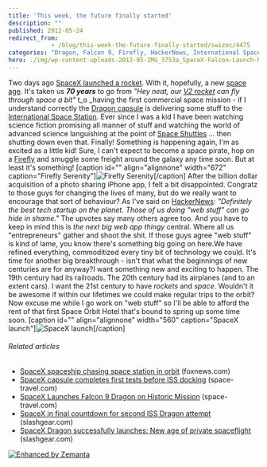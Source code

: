 ```yaml
---
title: 'This week, the future finally started'
description: ""
published: 2012-05-24
redirect_from: 
            - /blog/this-week-the-future-finally-started/swizec/4475
categories: "Dragon, Falcon 9, Firefly, HackerNews, International Space Station, Space Shuttle, spacex, Uncategorized"
hero: ./img/wp-content-uploads-2012-05-IMG_3753a_SpaceX-Falcon-Launch-May-2012_Ken-Kremer.jpg
---
```

Two days ago [SpaceX launched a rocket](http://www.dailymail.co.uk/sciencetech/article-2147981/SpaceX-Falcon-9-launch-First-private-commercial-flight-takes-Cape-Canaveral-International-Space-Station.html). With it, hopefully, a new [space age](http://en.wikipedia.org/wiki/Space_Age "Space Age"). It&#x27;s taken us **_70 years_** to go from _&quot;Hey neat, our [V2 rocket](http://en.wikipedia.org/wiki/V-2 "V-2") can fly through space a bit&quot;_ t_o _having the first commercial space mission - if I understand correctly the [Dragon capsule](http://www.spacex.com/dragon.php "Dragon (spacecraft)") is delivering some stuff to the [International Space Station](http://en.wikipedia.org/wiki/International_Space_Station "International Space Station"). Ever since I was a kid I have been watching science fiction promising all manner of stuff and watching the world of advanced science languishing at the point of [Space Shuttles](http://en.wikipedia.org/wiki/Space_Shuttle "Space Shuttle") ... then shutting down even that. Finally! Something is happening again, I&#x27;m as excited as a little kid! Sure, I can&#x27;t expect to become a space pirate, hop on a [Firefly](http://www.imdb.com/title/tt0303461/ "Firefly (TV series)") and smuggle some freight around the galaxy any time soon. But at least it&#x27;s something! \[caption id=&quot;&quot; align=&quot;alignnone&quot; width=&quot;672&quot; caption=&quot;Firefly Serenity&quot;]![Firefly Serenity](http://the-new-horizon.com/uploads/serenity-plan-1200.jpg "Firefly Serenity")\[/caption] After the billion dollar acquisition of a photo sharing iPhone app, I felt a bit disappointed. Congratz to those guys for changing the lives of many, but do we really want to encourage that sort of behaviour? As I&#x27;ve said on [HackerNews](http://en.wikipedia.org/wiki/Hacker_News "Hacker News"): _&quot;Definitely the best tech startup on the planet. Those of us doing &quot;web stuff&quot; can go hide in shame.&quot;_ The upvotes say many others agree too. And you have to keep in mind this is _the next big web app thingy_ central. Where all us &quot;entrepreneurs&quot; gather and shoot the shit. If those guys agree &quot;web stuff&quot; is kind of lame, you know there&#x27;s something big going on here.We have refined everything, commoditized every tiny bit of technology we could. It&#x27;s time for another big breakthrough - isn&#x27;t that what the beginnings of new centuries are for anyway?I want something new and exciting to happen. The 19th century had its railroads. The 20th century had its airplanes (and to an extent cars). I want the 21st century to have _rockets_ and _space_. Wouldn&#x27;t it be awesome if within our lifetimes we could make regular trips to the orbit? Now excuse me while I go work on &quot;web stuff&quot; so I&#x27;ll be able to afford the rent of that first Space Orbit Hotel that&#x27;s bound to spring up some time soon. \[caption id=&quot;&quot; align=&quot;alignnone&quot; width=&quot;560&quot; caption=&quot;SpaceX launch&quot;]![SpaceX launch](./img/wp-content-uploads-2012-05-IMG_3753a_SpaceX-Falcon-Launch-May-2012_Ken-Kremer.jpg "SpaceX launch")\[/caption]

###### Related articles

- [SpaceX spaceship chasing space station in orbit](http://www.foxnews.com/scitech/2012/05/23/spacex-commercial-spaceship-chasing-space-station-in-orbit/?intcmp=features) (foxnews.com)
- [SpaceX capsule completes first tests before ISS docking](http://www.space-travel.com/reports/SpaceX_capsule_completes_first_tests_before_ISS_docking_999.html) (space-travel.com)
- [SpaceX Launches Falcon 9 Dragon on Historic Mission](http://www.space-travel.com/reports/SpaceX_Launches_Falcon_9_Dragon_on_Historic_Mission_999.html) (space-travel.com)
- [SpaceX in final countdown for second ISS Dragon attempt](http://www.slashgear.com/spacex-in-final-countdown-for-second-iss-dragon-attempt-22229300/) (slashgear.com)
- [SpaceX Dragon successfully launches: New age of private spaceflight](http://www.slashgear.com/spacex-dragon-successfully-launches-new-age-of-private-spaceflight-22229304/) (slashgear.com)

[![Enhanced by Zemanta](http://img.zemanta.com/zemified_e.png?x-id=74defb4b-2829-4365-9eec-f53dc3965c1f)](http://www.zemanta.com/?px "Enhanced by Zemanta")